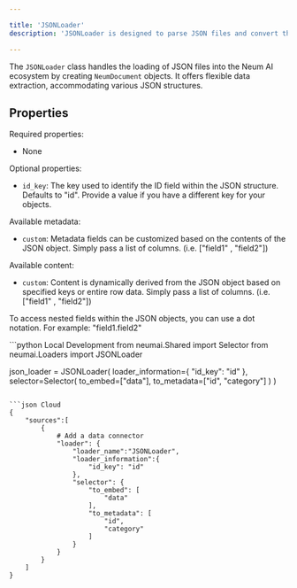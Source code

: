 ```yaml
---

title: 'JSONLoader'
description: 'JSONLoader is designed to parse JSON files and convert them into NeumDocument objects, catering to complex data structures and nested JSON.'

---
```


The `JSONLoader` class handles the loading of JSON files into the Neum AI ecosystem by creating `NeumDocument` objects. It offers flexible data extraction, accommodating various JSON structures.

## Properties

Required properties:
- None

Optional properties:
- `id_key`: The key used to identify the ID field within the JSON structure. Defaults to "id". Provide a value if you have a different key for your objects.

Available metadata:
- `custom`: Metadata fields can be customized based on the contents of the JSON object. Simply pass a list of columns. (i.e. ["field1" , "field2"])

Available content:
- `custom`: Content is dynamically derived from the JSON object based on specified keys or entire row data. Simply pass a list of columns. (i.e. ["field1" , "field2"])

<Note>To access nested fields within the JSON objects, you can use a dot notation. For example: "field1.field2"</Note>

<CodeGroup>
```python Local Development
from neumai.Shared import Selector
from neumai.Loaders import JSONLoader

json_loader = JSONLoader(
    loader_information={
        "id_key": "id"
    },
    selector=Selector(
        to_embed=["data"],
        to_metadata=["id", "category"]
    )
)

```

```json Cloud
{
    "sources":[
        {   
            # Add a data connector
            "loader": {
                "loader_name":"JSONLoader",
                "loader_information":{
                    "id_key": "id"
                },
                "selector": {
                    "to_embed": [
                        "data"
                    ],
                    "to_metadata": [
                        "id",
                        "category"
                    ]
                }
            }
        }
    ]
}
```
</CodeGroup>